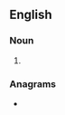 ==English==

===Noun===
{{head|en|noun plural form}}

# {{plural of|fibre bundle|lang=en}}

===Anagrams===
* {{l|en|fiber bundles}}